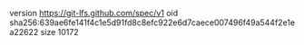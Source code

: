 version https://git-lfs.github.com/spec/v1
oid sha256:639ae6fe141f4c1e5d91fd8c8efc922e6d7caece007496f49a544f2e1ea22622
size 10172
